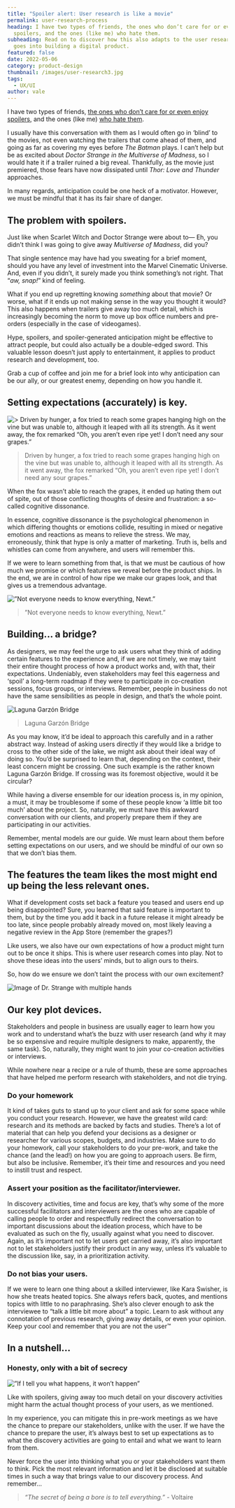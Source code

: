 ```yaml
---
title: "Spoiler alert: User research is like a movie"
permalink: user-research-process
heading: I have two types of friends, the ones who don’t care for or even enjoy
  spoilers, and the ones (like me) who hate them.
subheading: Read on to discover how this also adapts to the user research that
  goes into building a digital product.
featured: false
date: 2022-05-06
category: product-design
thumbnail: /images/user-research3.jpg
tags:
  - UX/UI
author: vale
---
```

I have two types of friends, [the ones who don’t care for or even enjoy spoilers](https://www.psychologytoday.com/us/blog/thriving101/201108/the-spoiler-paradox), and the ones (like me) [who hate them](https://scholarscompass.vcu.edu/uresposters/38/).

I usually have this conversation with them as I would often go in ‘blind’ to the movies, not even watching the trailers that come ahead of them, and going as far as covering my eyes before *The Batman* plays. I can’t help but be as excited about *Doctor Strange in the Multiverse of Madness*, so I would hate it if a trailer ruined a big reveal. Thankfully, as the movie just premiered, those fears have now dissipated until *Thor: Love and Thunder* approaches.

In many regards, anticipation could be one heck of a motivator. However, we must be mindful that it has its fair share of danger.

## The problem with spoilers.

Just like when Scarlet Witch and Doctor Strange were about to— Eh, you didn’t think I was going to give away *Multiverse of Madness*, did you?

That single sentence may have had you sweating for a brief moment, should you have any level of investment into the Marvel Cinematic Universe. And, even if you didn’t, it surely made you think something’s not right. That “*aw, snap!*” kind of feeling.

What if you end up regretting knowing *something* about that movie? Or worse, what if it ends up not making sense in the way you thought it would? This also happens when trailers give away too much detail, which is increasingly becoming the norm to move up box office numbers and pre-orders (especially in the case of videogames).

Hype, spoilers, and spoiler-generated anticipation might be effective to attract people, but could also actually be a double-edged sword. This valuable lesson doesn’t just apply to entertainment, it applies to product research and development, too.

Grab a cup of coffee and join me for a brief look into why anticipation can be our ally, or our greatest enemy, depending on how you handle it.

## Setting expectations (accurately) is key.

![> Driven by hunger, a fox tried to reach some grapes hanging high on the vine but was unable to, although it leaped with all its strength. As it went away, the fox remarked “Oh, you aren’t even ripe yet! I don’t need any sour grapes.”](/images/02.jpg "The Fox and the Grapes")

> Driven by hunger, a fox tried to reach some grapes hanging high on the vine but was unable to, although it leaped with all its strength. As it went away, the fox remarked “Oh, you aren’t even ripe yet! I don’t need any sour grapes.”

When the fox wasn’t able to reach the grapes, it ended up hating them out of spite, out of those conflicting thoughts of desire and frustration: a so-called cognitive dissonance.

In essence, cognitive dissonance is the psychological phenomenon in which differing thoughts or emotions collide, resulting in mixed or negative emotions and reactions as means to relieve the stress. We may, erroneously, think that hype is only a matter of marketing. Truth is, bells and whistles can come from anywhere, and users will remember this.

If we were to learn something from that, is that we must be cautious of how much we promise or which features we reveal before the product ships. In the end, we are in control of how ripe we make our grapes look, and that gives us a tremendous advantage.

![ ”Not everyone needs to know everything, Newt.”](/images/03.jpg " Not everyone needs to know everything, Newt.")

> <!--StartFragment-->
>
> ”Not everyone needs to know everything, Newt.”
>
> <!--EndFragment-->

## Building... a bridge?

As designers, we may feel the urge to ask users what they think of adding certain features to the experience and, if we are not timely, we may taint their entire thought process of how a product works and, with that, their expectations. Undeniably, even stakeholders may feel this eagerness and ‘spoil’ a long-term roadmap if they were to participate in co-creation sessions, focus groups, or interviews. Remember, people in business do not have the same sensibilities as people in design, and that’s the whole point.

![Laguna Garzón Bridge](/images/04.jpg "Laguna Garzón Bridge")

> Laguna Garzón Bridge

As you may know, it’d be ideal to approach this carefully and in a rather abstract way. Instead of asking users directly if they would like a bridge to cross to the other side of the lake, we might ask about their ideal way of doing so. You’d be surprised to learn that, depending on the context, their least concern might be crossing. One such example is the rather known Laguna Garzón Bridge. If crossing was its foremost objective, would it be circular?

While having a diverse ensemble for our ideation process is, in my opinion, a must, it may be troublesome if some of these people know ‘a little bit too much’ about the project. So, naturally, we must have this awkward conversation with our clients, and properly prepare them if they are participating in our activities.

Remember, mental models are our guide. We must learn about them before setting expectations on our users, and we should be mindful of our own so that we don’t bias them.

## The features the team likes the most might end up being the less relevant ones.

What if development costs set back a feature you teased and users end up being disappointed? Sure, you learned that said feature is important to them, but by the time you add it back in a future release it might already be too late, since people probably already moved on, most likely leaving a negative review in the App Store (remember the grapes?)

Like users, we also have our own expectations of how a product might turn out to be once it ships. This is where user research comes into play. Not to shove these ideas into the users’ minds, but to align ours to theirs.

So, how do we ensure we don’t taint the process with our own excitement?

![Image of Dr. Strange with multiple hands](/images/05.jpg "Image of Dr. Strange with multiple hands")

## Our key plot devices.

Stakeholders and people in business are usually eager to learn how you work and to understand what’s the buzz with user research (and why it may be so expensive and require multiple designers to make, apparently, the same task). So, naturally, they might want to join your co-creation activities or interviews.

While nowhere near a recipe or a rule of thumb, these are some approaches that have helped me perform research with stakeholders, and not die trying.

### Do your homework

It kind of takes guts to stand up to your client and ask for some space while you conduct your research. However, we have the greatest wild card: research and its methods are backed by facts and studies. There’s a lot of material that can help you defend your decisions as a designer or researcher for various scopes, budgets, and industries. Make sure to do your homework, call your stakeholders to do your pre-work, and take the chance (and the lead!) on how you are going to approach users. Be firm, but also be inclusive. Remember, it’s their time and resources and you need to instill trust and respect.

### Assert your position as the facilitator/interviewer.

In discovery activities, time and focus are key, that’s why some of the more successful facilitators and interviewers are the ones who are capable of calling people to order and respectfully redirect the conversation to important discussions about the ideation process, which have to be evaluated as such on the fly, usually against what you need to discover. Again, as it’s important not to let users get carried away, it’s also important not to let stakeholders justify their product in any way, unless it’s valuable to the discussion like, say, in a prioritization activity.

### Do not bias your users.

If we were to learn one thing about a skilled interviewer, like Kara Swisher, is how she treats heated topics. She always refers back, quotes, and mentions topics with little to no paraphrasing. She’s also clever enough to ask the interviewee to “talk a little bit more about” a topic. Learn to ask without any connotation of previous research, giving away details, or even your opinion. Keep your cool and remember that you are not the user™  

## In a nutshell...

### Honesty, only with a bit of secrecy

![”If I tell you what happens, it won’t happen”](/images/06.png "”If I tell you what happens, it won’t happen”")

Like with spoilers, giving away too much detail on your discovery activities might harm the actual thought process of your users, as we mentioned.

In my experience, you can mitigate this in pre-work meetings as we have the chance to prepare our stakeholders, unlike with the user. If we have the chance to prepare the user, it’s always best to set up expectations as to what the discovery activities are going to entail and what we want to learn from them.

Never force the user into thinking what you or your stakeholders want them to think. Pick the most relevant information and let it be disclosed at suitable times in such a way that brings value to our discovery process. And remember...

> *“The secret of being a bore is to tell everything.”* - Voltaire